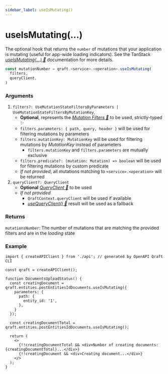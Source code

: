 ```yaml
---
sidebar_label: useIsMutating()
---
```


# useIsMutating(...)

The optional hook that returns the `number` of mutations that your
application is mutating (useful for app-wide loading indicators).
See the TanStack [_useIsMutating(...) 🌴_](https://tanstack.com/query/latest/docs/framework/react/reference/useIsMutating)
documentation for more details.

```ts
const mutationNumber = qraft.<service>.<operation>.useIsMutating(
  filters,
  queryClient,
)
```

### Arguments

1.  `filters?: UseMutationStateFiltersByParameters | UseMutationStateFiltersByMutationKey`,
    - **Optional**, represents the [_Mutation Filters 🌴_](https://tanstack.com/query/latest/docs/framework/react/guides/filters#mutation-filters)
      to be used, strictly-typed ✨
    - `filters.parameters: { path, query, header }` will be used for filtering mutations by parameters
    - `filters.mutationKey: MutationKey` will be used for filtering mutations by _MutationKey_ instead of parameters
      - `filters.mutationKey` and `filters.parameters` are mutually exclusive
    - `filters.predicate?: (mutation: Mutation) => boolean` will be used for filtering mutations by custom predicate
    - _If not provided_, all mutations matching to `<service>.<operation>` will be returned
2.  `queryClient?: QueryClient`
    - **Optional** [_QueryClient 🌴_](https://tanstack.com/query/latest/docs/reference/QueryClient) to be used
    - _If not provided_
      - `QraftContext.queryClient` will be used if available
      - [_useQueryClient() 🌴_](https://tanstack.com/query/latest/docs/framework/react/reference/useQueryClient)
        result will be used as a fallback

### Returns
`mutationsNumber`: The number of mutations that are matching the provided filters and are in the _loading_ state

### Example

```tsx title="src/DocumentsUploadStatus.tsx"
import { createAPIClient } from './api'; // generated by OpenAPI Qraft CLI

const qraft = createAPIClient();

function DocumentsUploadStatus() {
  const creatingDocument = qraft.entities.postEntitiesIdDocuments.useIsMutating({
    parameters: {
      path: {
        entity_id: '1',
      },
    }
  });

  const creatingDocumentTotal = qraft.entities.postEntitiesIdDocuments.useIsMutating();

  return (
    <>
      {!!creatingDocumentTotal && <div>Number of creating documents: {creatingDocumentTotal}...</div>}
      {!!creatingDocument && <div>Creating document...</div>}
    </>
  );
}
```
